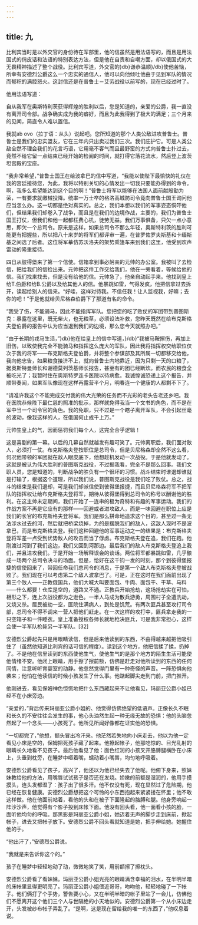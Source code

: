 ```yaml
---
---
---
```

title: 九
---




比利宾当时是以外交官的身份待在军部里，他的信虽然是用法语写的，而且是用法国式的俏皮话和法语的特别表达方法，但是他在自责和自嘲方面，却以俄国式的大无畏精神描述了整个战役。比利宾写道，外交官的}db}谦恭温顺}/db}使他苦恼，所幸有安德烈公爵这么一个忠实的通信人，他可以向他倾吐他由于见到军队的情况而郁积的满腔怒火。这封信还是在普鲁士－艾劳战役以前写的，现在已经过时了。

他用法语写道：





自从我军在奥斯特利茨获得辉煌的胜利以后，您是知道的，亲爱的公爵，我一直没有离开司令部。战争确实成为我的癖好，而且为此我得到了极大的满足；三个月来的见闻，简直令人难以置信。

我就ab ovo（拉丁语：从头）说起吧。您所知道的那个人类公敌进攻普鲁士。普鲁士是我们的忠实盟友，它在三年内只出卖过我们三次。我们庇护它。可是人类公敌全然不理会我们的花言巧语，它用毫不客气而且最野蛮的方式向普鲁士扑过去，竟然不给它留一点结束已经开始的检阅的时间，就打得它落花流水，然后登上波茨坦宫殿的宝座。

“我非常希望，”普鲁士国王在给波拿巴的信中写道，“我能以使陛下最愉快的礼仪在我的宫廷接待您，为此，我将以特别关切的心情发出一切我只要能办得到的命令。啊，我多么希望能达到这个目的啊！”普鲁士将军以能够在法国人面前献殷勤为荣，一有要求就缴械投降。统率一万士卒的格洛高城防司令竟向普鲁士国王询问他应当怎么办。这一切都是绝对真实的。总之，我们本想以我们的军事姿态恫吓他们，但结果我们却卷入了战争，而且是在我们的边境作战，主要的，我们为普鲁士国王打仗，但我们和他一起都枉费心机，徒劳无益。我们万事俱备，只欠一点小意思，即欠一个总司令。原来是这样，如果总司令不那么年轻，奥斯特利茨的胜利可能更有把握些，所以把八十来岁的将军们都评审一遍，在普罗佐罗夫斯基和卡缅斯基之间选了后者。这位将军摹仿苏沃洛夫的架势乘篷车来到我们这里，他受到欢声雷动的隆重接待。

四日从彼得堡来了第一个信使。信箱拿到事必躬亲的元帅的办公室。我被叫了去检信，把给我们的信捡出来。元帅把这件工作交给我们，他在一旁看着，等候给他的信。我们找来找去，但是没有给他的信。元帅急了，他亲自动起手来。他找到皇上给T.伯爵和给B.公爵以及给其他人的信。他暴跳如雷，气得发疯，他把信拿过去拆开，读起给别人的信来。“好哇，这样对待我。不信任我！让人监视我，好嘛；去你的吧！”于是他就给贝尼格森伯爵下了那道有名的命令。





“我受了伤，不能骑马，因此不能指挥军队。您把您的吃了败仗的军团带到普图斯克：暴露在这里，既无柴火，也无粮草，必须设法补救，您昨天既然在给布克斯格夫登伯爵的报告中认为应当退到我们的边境，那么您今天就照办吧。”

“由于长期的戎马生活，”}db}他在给皇上的信中写道，}/db}“我被马鞍擦伤，再加上旧伤，以致使我完全不能骑马和指挥这么庞大的军队，因此我将指挥权交给职位仅次于我的将军——布克斯格夫登伯爵，并将整个参谋部及其所属一切都移交给他，我向他忠告，如果粮食接济不上，就向普鲁士内地靠近，因为只剩一天的口粮了，据奥斯特曼师长和谢德莫列茨基师长报告，甚至有的团已经断炊。而农民的粮食全被吃光了；我暂时住在奥斯特罗连卡医院以待病愈。我诚惶诚恐递上这个报告，并顺带奏闻，如果军队像现在这样再露营半个月，明春连一个健康的人都剩不下了。

“请准许我这个不能完成交付我的伟大光荣的任务而不光彩的老头告老还乡吧。我在医院恭候陛下最仁慈的照准的批示，那样就免得我当一个文书的角色，而不是在军中当一个司令官的角色。我的免职，只不过是一个瞎子离开军队，不会引起丝毫的波动，像我这样的人，在俄国何止成千上万。”





元帅生皇上的气，因而惩罚我们每个人，这完全合乎逻辑！

这是喜剧的第一幕。以后的几幕自然就越发有趣可笑了。元帅离职后，我们面对敌人，必须打一仗。布克斯格夫登按职位是总司令，但是贝尼格森却全然不这么看，何况他带领的军团就在敌人眼皮底下，他想趁机发动一次战役。于是他就发动了。这就是被认为伟大胜利的普图斯克战役，不过据我看，完全不是那么回事。我们文职人员，您是知道的，判断战争的胜负有一个很坏的习惯。战斗结束时谁退却谁就是打输了，根据这个道理，所以我们说，普图斯克战役是我们吃了败仗。总之，战斗的结束是我们退却，可是我们却派信使到彼得堡报捷，而且贝尼格森将军不把军队的指挥权让给布克斯格夫登将军，期待从彼得堡得到总司令的称号以酬谢他的胜利。在这主帅未定期间，我们开始了一连串的极为奇特和有趣的军事运动。我们的作战方案不再是它应有的那样——回避或者进攻敌人，而是一味回避在职位上应是我们的长官的布克斯格夫登将军。我们是那么拼命地追求这个目的，甚至过一条无法涉水过去的河，然后就把桥梁烧掉，为的是摆脱我们的敌人，这敌人现时不是波拿巴，而是布克斯格夫登。我们这种回避他的军事运动之一的结果是：布克斯格夫登将军差一点受到优势敌人的攻击而当了俘虏。布克斯格夫登在追，我们在跑。他刚渡过河到了我们这边，我们又回到河那边。最后我们的敌人布克斯格夫登追上我们，并且进攻我们。于是开始一场解释误会的谈话。两位将军都暴跳如雷，几乎酿成一场两个总司令决斗的场面。但是，恰好在这千钧一发的时刻，那个到彼得堡报捷的信使回来了，带回任命我们总司令的消息，于是第一个敌人布克斯格夫登被战败了。我们现在可以考虑第二个敌人波拿巴了。可是，正在这时在我们面前出现了第三个敌人——正教俄国兵，他们大喊大叫要面包、牛肉、面包干、干草、马料——什么都要！仓库是空的，道路又不通。正教兵开始抢劫，这场抢劫实在可怕，相形之下，连上次战役都为之逊色。一半人马成为散兵游勇，周围村子全遭洗劫，又烧又杀。居民被劫一空，医院住满病人，到处是饥荒。有两次匪兵甚至攻打司令部，总司令不得不调来一营人把他们赶走。在一次这样的攻打中，匪兵拿走我的一只空箱子和一件睡衣。皇上准备授权各师长就地枪决匪兵，可是我非常担心，这样会使一半军队枪毙另一半军队。[32]





安德烈公爵起先只是用眼睛读信，但是后来他读到的东西，不由得越来越把他吸引住了（虽然他知道比利宾的话可信的程度）。读到这个地方，他把信揉了揉，扔掉了。不是他在信里读到的东西使他生气，使他生气的是那个地方的陌生生活可能使他情绪不安。他闭上眼睛，用手擦了擦前额，仿佛是赶走对他所读到的东西的任何同情，注意听听育婴室的动静。他忽然觉得门里有一种奇怪的声音。一阵恐惧向他袭来；他怕在他读信的时候小孩发生了什么事。他踮起脚尖走到门前，把门推开。

他刚进去，看见保姆神色惊慌地把什么东西藏起来不让他看见，玛丽亚公爵小姐已经不在小床旁边。

“亲爱的，”背后传来玛丽亚公爵小姐的、他觉得仿佛绝望的低语声。正像长久不眠和长久的不安往往会发生的事，他心头油然生起一种无缘无故的恐惧：他的头脑忽然起了一个念头——小孩死了。他所见所闻好像都在证实他的恐惧。

“一切都完了，”他想，额头冒出冷汗来。他茫然若失地向小床走去，他以为他一定看见小床是空的，保姆把死孩子藏了起来。他撩起帐子，他那吃惊的、目光乱射的眼睛长久地看不见孩子。最后他看见了他：面色红润的小孩叉开胳膊腿横卧在小床上，头垂到枕旁，在睡梦中咂着嘴，蠕动着小嘴唇，均匀地呼吸着。

安德烈公爵看见了孩子，高兴了，他还以为他已经失去了他呢。他俯下身来，照妹妹教给他的方法，用嘴唇试试孩子是否还在发烧。娇嫩的前额是湿润的，他用手摸摸头，连头发都湿了：孩子出了很多汗。他不仅没有死，现在显然过了危险期，他已经在恢复健康。安德烈公爵想把这个可怜的小东西抱起来紧紧搂在怀里；他不敢这样做。他在他面前站着，看他的头和在被子下面隆起的胳膊和腿。他身旁响起一阵沙沙声，他觉得有个影子投到床帐下面。他没有回头看，他一面看小孩的脸，一面听他均匀的呼吸。那黑影是玛丽亚公爵小姐，她迈着无声的脚步走到床前，掀起帐子，进去又把帐子放下。安德烈公爵不回头看就知道是她，把手伸给她。她握住他的手。

“他出汗了，”安德烈公爵说。

“我就是来告诉你这个的。”

孩子在睡梦中轻轻地动了动，微微地笑了笑，用前额擦了擦枕头。

安德烈公爵看了看妹妹。玛丽亚公爵小姐光亮的眼睛满含幸福的泪水，在半明半暗的床帐里显得更明亮了。玛丽亚公爵小姐偎近哥哥，吻吻他，轻轻地碰了一下帐子。他们俩打了个手势，警告要小心，又在半明半暗的帐子里站了一会儿，仿佛他们不愿离开这个他们三个人与世隔绝的小天地似的。安德烈公爵第一个从小床边走开，头发被纱布帐子弄乱了。“是啊，这是现在留给我的唯一的东西了，”他叹息着说。